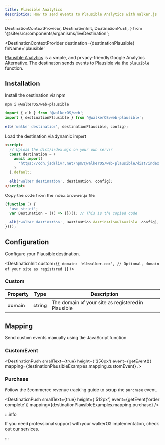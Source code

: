 ```yaml
---
title: Plausible Analytics
description: How to send events to Plausible Analytics with walker.js
---
```


  DestinationContextProvider,
  DestinationInit,
  DestinationPush,
} from '@site/src/components/organisms/liveDestination';

<DestinationContextProvider
  destination={destinationPlausible}
  fnName='plausible'
>

<PackageLink
  browser="@walkerOS/web-plausible"
  es5="@walkerOS/web-plausible"
  github="packages/web/plausible"
  npm="@walkerOS/web-plausible"
/>

[Plausible Analytics](https://plausible.io/) is a simple, and privacy-friendly
Google Analytics Alternative. The destination sends events to Plausible via
the&nbsp;<Link to="https://plausible.io/docs/custom-event-goals#trigger-custom-events-manually-with-a-javascript-function">`plausible`
function</Link>.

## Installation

<Tabs>
  <TabItem value="ts" label="TypeScript" default>
Install the destination via npm

```bash
npm i @walkerOS/web-plausible
```

```js
import { elb } from '@walkerOS/web';
import { destinationPlausible } from '@walkerOS/web-plausible';

elb('walker destination', destinationPlausible, config);
```

  </TabItem>
  <TabItem value="script" label="Script">

Load the destination via dynamic import

```html
<script>
  // Upload the dist/index.mjs on your own server
  const destination = (
    await import(
      'https://cdn.jsdelivr.net/npm/@walkerOS/web-plausible/dist/index.mjs'
    )
  ).default;

  elb('walker destination', destination, config);
</script>
```

  </TabItem>
  <TabItem value="code" label="Code">
Copy the code from the&nbsp;<Link to="https://cdn.jsdelivr.net/npm/@walkerOS/web-plausible@latest/dist/index.browser.js">index.browser.js</Link> file

```js
(function () {
  'use strict';
  var Destination = (() => {})(); // This is the copied code

  elb('walker destination', Destination.destinationPlausible, config);
})();
```

  </TabItem>
</Tabs>

## Configuration

Configure your Plausible destination.

<DestinationInit
  custom={`{
    domain: 'elbwalker.com', // Optional, domain of your site as registered
  }`}
/>

### Custom

| Property | Type   | Description                                        |
| -------- | ------ | -------------------------------------------------- |
| domain   | string | The domain of your site as registered in Plausible |

## Mapping

Send&nbsp;<Link to="https://plausible.io/docs/custom-event-goals#trigger-custom-events-manually-with-a-javascript-function">custom
events</Link> manually using the JavaScript function

### CustomEvent

<DestinationPush
  smallText={true}
  height={'256px'}
  event={getEvent()}
  mapping={destinationPlausibleExamples.mapping.customEvent}
/>

### Purchase

Follow
the&nbsp;<Link to="https://plausible.io/docs/ecommerce-revenue-tracking">Ecommerce
revenue tracking</Link> guide to setup the `purchase` event.

<DestinationPush
  smallText={true}
  height={'512px'}
  event={getEvent('order complete')}
  mapping={destinationPlausibleExamples.mapping.purchase}
/>

:::info

If you need professional support with your walkerOS implementation, check out
our&nbsp;<Link to="/services">services</Link>.

:::

</DestinationContextProvider>
